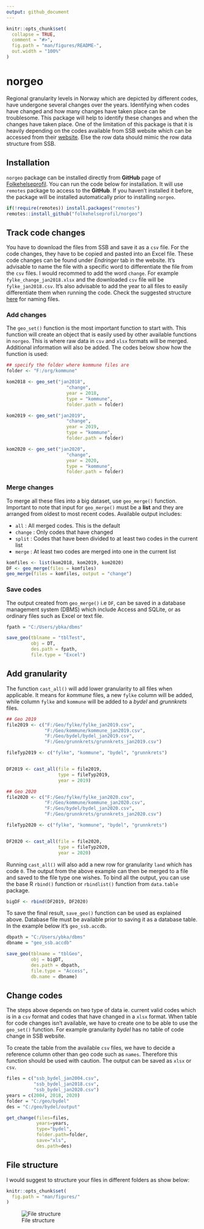 ```yaml
---
output: github_document
---
```


```r
knitr::opts_chunk$set(
  collapse = TRUE,
  comment = "#>",
  fig.path = "man/figures/README-",
  out.width = "100%"
)
```

# norgeo

<!-- badges: start -->
<!-- badges: end -->

Regional granularity levels in Norway which are depicted by different codes, have
undergone several changes over the years. Identifying when codes have changed
and how many changes have taken place can be troublesome. This package will help
to identify these changes and when the changes have taken place. One of the
limitation of this package is that it is heavily depending on the codes
available from SSB website which can be accessed from their
[website](https://www.ssb.no/befolkning/artikler-og-publikasjoner/regionale-endringer-2020).
Else the row data should mimic the row data structure from SSB.

## Installation

`norgeo` package can be installed directly from **GitHub** page of [Folkehelseprofil](https://github.com/folkehelseprofil). You can run the code below for installation. It will use `remotes` package to access to the **GitHub**. If you haven't installed it before, the package will be installed automatically prior to installing `norgeo`.

``` r
if(!require(remotes)) install.packages("remotes")
remotes::install_github("folkehelseprofil/norgeo")
```

## Track code changes

You have to download the files from SSB and save it as a `csv` file. For the code changes, they have to be copied and pasted into an Excel file. These code changes can be found under *Endringer* tab in the website. It's advisable to name the file with a specific word to differentiate the file from the `csv` files. I would recommed to add the word `change`. For example `fylke_change_jan2018.xlsx` and the downloaded `csv` file will be `fylke_jan2018.csv`. It's also advisable to add the year to all files to easily differentiate them when running the code. Check the suggested structure [here](#file-structure) for naming files.

### Add changes

The `geo_set()` function is the most important function to start with. This function will create an object that is easily used by other available functions in `norgeo`. This is where raw data in `csv` and `xlsx` formats will be merged. Additional information will also be added. The codes below show how the function is used:

```r
## specify the folder where kommune files are
folder <- "F:/org/kommune"

kom2018 <- geo_set("jan2018",
                      "change",
                      year = 2018,
                      type = "kommune",
                      folder.path = folder)

kom2019 <- geo_set("jan2019",
                      "change",
                      year = 2019,
                      type = "kommune",
                      folder.path = folder)

kom2020 <- geo_set("jan2020",
                      "change",
                      year = 2020,
                      type = "kommune",
                      folder.path = folder)

```

### Merge changes

To merge all these files into a big dataset, use `geo_merge()` function. Important to note that input for `geo_merge()` must be a **list** and they are arranged from oldest to most recent codes. Available output includes:

  - `all`    : All merged codes. This is the default
  - `change` : Only codes that have changed
  - `split`  : Codes that have been divided to at least two codes in the current list
  - `merge`  : At least two codes are merged into one in the current list

```r

komfiles <- list(kom2018, kom2019, kom2020)
DF <- geo_merge(files = komfiles)
geo_merge(files = komfiles, output = "change")

```

### Save codes

The output created from `geo_merge()` i.e `DF`, can be saved in a database management system (DBMS) which include Access and SQLite, or as ordinary files such as Excel or text file.

```r
fpath = "C:/Users/ybka/dbms"

save_geo(tblname = "tblTest",
         obj = DT,
         des.path = fpath,
         file.type = "Excel")
```

## Add granularity

The function `cast_all()` will add lower granularity to all files when applicable. It means for *kommune* files, a new `fylke` column will be added, while column `fylke` and `kommune` will be added to a *bydel* and *grunnkrets* files.

```r

## Geo 2019
file2019 <- c("F:/Geo/fylke/fylke_jan2019.csv",
              "F:/Geo/kommune/kommune_jan2019.csv",
              "F:/Geo/bydel/bydel_jan2019.csv",
              "F:/Geo/grunnkrets/grunnkrets_jan2019.csv")

fileTyp2019 <- c("fylke", "kommune", "bydel", "grunnkrets")


DF2019 <- cast_all(file = file2019,
                   type = fileTyp2019,
                   year = 2019)

## Geo 2020
file2020 <- c("F:/Geo/fylke/fylke_jan2020.csv",
              "F:/Geo/kommune/kommune_jan2020.csv",
              "F:/Geo/bydel/bydel_jan2020.csv",
              "F:/Geo/grunnkrets/grunnkrets_jan2020.csv")

fileTyp2020 <- c("fylke", "kommune", "bydel", "grunnkrets")


DF2020 <- cast_all(file = file2020,
                   type = fileTyp2020,
                   year = 2020)
```

Running `cast_all()` will also add a new row for granularity `land` which has code `0`. The output from the above example can then be merged to a file and saved to the file type one wishes. To bind all the output, you can use the base R `rbind()` function or `rbindlist()` function from `data.table` package.

```r

bigDF <- rbind(DF2019, DF2020)

```

To save the final result, `save_geo()` function can be used as explained above. Database file must be available prior to saving it as a database table. In the example below it's `geo_ssb.accdb`.

```r
dbpath = "C:/Users/ybka/dbms"
dbname = "geo_ssb.accdb"

save_geo(tblname = "tblGeo",
         obj = bigDT,
         des.path = dbpath,
         file.type = "Access",
         db.name = dbname)
```

## Change codes

The steps above depends on two type of data ie. current valid codes which is in a `csv` format and codes that have changed in a `xlsx` format. When table for code changes isn't available, we have to create one to be able to use the `geo_set()` function. For example granularity *bydel* has no table of code change in SSB website.

To create the table from the available `csv` files, we have to decide a reference column other than geo code such as `names`. Therefore this function should be used with caution. The output can be saved as `xlsx` or `csv`.

```r
files = c("ssb_bydel_jan2004.csv",
          "ssb_bydel_jan2018.csv",
          "ssb_bydel_jan2020.csv")
years = c(2004, 2018, 2020)
folder = "C:/geo/bydel"
des = "C:/geo/bydel/output"

get_change(files=files,
           years=years,
           type="bydel",
           folder.path=folder,
           save="xls",
           des.path=des)
```


## File structure {#file-structure}

I would suggest to structure your files in different folders as show below:

```r
knitr::opts_chunk$set(
  fig.path = "man/figures/"
)
```

![File structure](man/figures/geo_dir2.PNG)
